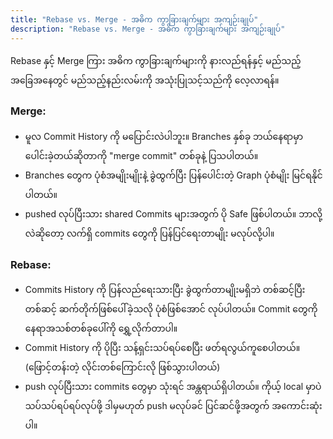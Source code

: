 ```yaml
---
title: "Rebase vs. Merge - အဓိက ကွာခြားချက်များ အကျဉ်းချုပ်"
description: "Rebase vs. Merge - အဓိက ကွာခြားချက်များ အကျဉ်းချုပ်"
---
```



<Aside title="ရည်ရွယ်ချက်">
Rebase နှင့် Merge ကြား အဓိက ကွာခြားချက်များကို နားလည်ရန်နှင့် မည်သည့်အခြေအနေတွင် မည်သည့်နည်းလမ်းကို အသုံးပြုသင့်သည်ကို လေ့လာရန်။
</Aside>

### Merge:
- မူလ Commit History ကို မပြောင်းလဲပါဘူး။ Branches နှစ်ခု ဘယ်နေရာမှာ ပေါင်းခဲ့တယ်ဆိုတာကို "merge commit" တစ်ခုနဲ့ ပြသပါတယ်။
- Branches တွေက ပုံစံအမျိုးမျိုးနဲ့ ခွဲထွက်ပြီး ပြန်ပေါင်းတဲ့ Graph ပုံစံမျိုး မြင်ရနိုင်ပါတယ်။
- pushed လုပ်ပြီးသား shared Commits များအတွက် ပို Safe ဖြစ်ပါတယ်။ ဘာလို့လဲဆိုတော့ လက်ရှိ commits တွေကို ပြန်ပြင်ရေးတာမျိုး မလုပ်လို့ပါ။

### Rebase:
- Commits History ကို ပြန်လည်ရေးသားပြီး ခွဲထွက်တာမျိုးမရှိဘဲ တစ်ဆင့်ပြီးတစ်ဆင့် ဆက်တိုက်ဖြစ်ပေါ်ခဲ့သလို ပုံစံဖြစ်အောင် လုပ်ပါတယ်။ Commit တွေကို နေရာအသစ်တစ်ခုပေါ်ကို ရွှေ့လိုက်တာပါ။
- Commit History ကို ပိုပြီး သန့်ရှင်းသပ်ရပ်စေပြီး ဖတ်ရလွယ်ကူစေပါတယ်။ (ဖြောင့်တန်းတဲ့ လိုင်းတစ်ကြောင်းလို ဖြစ်သွားပါတယ်)
- push လုပ်ပြီးသား commits တွေမှာ သုံးရင် အန္တရာယ်ရှိပါတယ်။ ကိုယ့် local  မှာပဲ သပ်သပ်ရပ်ရပ်လုပ်ဖို့ ဒါမှမဟုတ် push မလုပ်ခင် ပြင်ဆင်ဖို့အတွက် အကောင်းဆုံးပါ။


<ContentImage imgSrc={mergeVsRebase} altText='merge vs rebase' />
